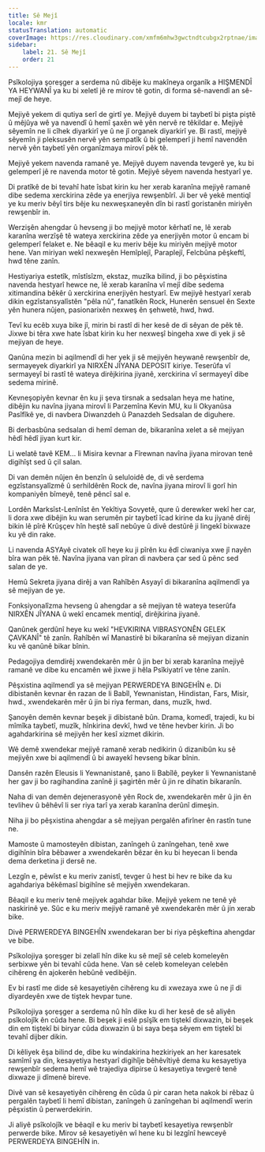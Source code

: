 ```yaml
---
title: Sê Mejî
locale: kmr
statusTranslation: automatic
coverImage: https://res.cloudinary.com/xmfm6mhw3gwctndtcubgx2rptnae/image/upload/v1740337243/small_cover_educacion_fundamental_a051170f1c.webp
sidebar:
    label: 21. Sê Mejî
    order: 21
---
```

Psîkolojiya şoreşger a serdema nû dibêje ku makîneya organîk a HIŞMENDÎ YA HEYWANÎ ya ku bi xeletî jê re mirov tê gotin, di forma sê-navendî an sê-mejî de heye.

Mejiyê yekem di qutiya serî de girtî ye. Mejiyê duyem bi taybetî bi pişta piştê û mêjûya wê ya navendî û hemî şaxên wê yên nervê re têkildar e. Mejiyê sêyemîn ne li cîhek diyarkirî ye û ne jî organek diyarkirî ye. Bi rastî, mejiyê sêyemîn ji pleksusên nervê yên sempatîk û bi gelemperî ji hemî navendên nervê yên taybetî yên organîzmaya mirovî pêk tê.

Mejiyê yekem navenda ramanê ye. Mejiyê duyem navenda tevgerê ye, ku bi gelemperî jê re navenda motor tê gotin. Mejiyê sêyem navenda hestyarî ye.

Di pratîkê de bi tevahî hate îsbat kirin ku her xerab karanîna mejiyê ramanê dibe sedema xerckirina zêde ya enerjiya rewşenbîrî. Ji ber vê yekê mentiqî ye ku meriv bêyî tirs bêje ku nexweşxaneyên dîn bi rastî goristanên miriyên rewşenbîr in.

Werzişên ahengdar û hevseng ji bo mejiyê motor kêrhatî ne, lê xerab karanîna werzîşê tê wateya xerckirina zêde ya enerjiyên motor û encam bi gelemperî felaket e. Ne bêaqil e ku meriv bêje ku miriyên mejiyê motor hene. Van miriyan wekî nexweşên Hemîplejî, Paraplejî, Felcbûna pêşkeftî, hwd têne zanîn.

Hestiyariya estetîk, mîstîsîzm, ekstaz, muzîka bilind, ji bo pêşxistina navenda hestyarî hewce ne, lê xerab karanîna vî mejî dibe sedema xitimandina bêkêr û xerckirina enerjiyên hestyarî. Ew mejiyê hestyarî xerab dikin egzîstansyalîstên "pêla nû", fanatîkên Rock, Hunerên sensuel ên Sexte yên hunera nûjen, pasionarixên nexweş ên şehwetê, hwd, hwd.

Tevî ku ecêb xuya bike jî, mirin bi rastî di her kesê de di sêyan de pêk tê. Jixwe bi têra xwe hate îsbat kirin ku her nexweşî bingeha xwe di yek ji sê mejiyan de heye.

Qanûna mezin bi aqilmendî di her yek ji sê mejiyên heywanê rewşenbîr de, sermayeyek diyarkirî ya NIRXÊN JÎYANA DEPOSIT kiriye. Teserûfa vî sermayeyî bi rastî tê wateya dirêjkirina jiyanê, xerckirina vî sermayeyî dibe sedema mirinê.

Kevneşopiyên kevnar ên ku ji şeva tirsnak a sedsalan heya me hatine, dibêjin ku navîna jiyana mirovî li Parzemîna Kevin MU, ku li Okyanûsa Pasîfîkê ye, di navbera Diwanzdeh û Panazdeh Sedsalan de diguhere.

Bi derbasbûna sedsalan di hemî deman de, bikaranîna xelet a sê mejiyan hêdî hêdî jiyan kurt kir.

Li welatê tavê KEM... li Misira kevnar a Fîrewnan navîna jiyana mirovan tenê digihîşt sed û çil salan.

Di van demên nûjen ên benzîn û seluloidê de, di vê serdema egzîstansyalîzmê û serhildêrên Rock de, navîna jiyana mirovî li gorî hin kompaniyên bîmeyê, tenê pêncî sal e.

Lordên Marksîst-Lenînîst ên Yekîtiya Sovyetê, qure û derewker wekî her car, li dora xwe dibêjin ku wan serumên pir taybetî îcad kirine da ku jiyanê dirêj bikin lê pîrê Krûşçev hîn heştê salî nebûye û divê destûrê ji lingekî bixwaze ku yê din rake.

Li navenda ASYAyê civatek olî heye ku ji pîrên ku êdî ciwaniya xwe jî nayên bîra wan pêk tê. Navîna jiyana van pîran di navbera çar sed û pênc sed salan de ye.

Hemû Sekreta jiyana dirêj a van Rahîbên Asyayî di bikaranîna aqilmendî ya sê mejiyan de ye.

Fonksiyonalîzma hevseng û ahengdar a sê mejiyan tê wateya teserûfa NIRXÊN JÎYANA û wekî encamek mentiqî, dirêjkirina jiyanê.

Qanûnek gerdûnî heye ku wekî "HEVKIRINA VIBRASYONÊN GELEK ÇAVKANÎ" tê zanîn. Rahîbên wî Manastirê bi bikaranîna sê mejiyan dizanin ku vê qanûnê bikar bînin.

Pedagojiya demdirêj xwendekarên mêr û jin ber bi xerab karanîna mejiyê ramanê ve dibe ku encamên wê jixwe ji hêla Psîkiyatrî ve têne zanîn.

Pêşxistina aqilmendî ya sê mejiyan PERWERDEYA BINGEHÎN e. Di dibistanên kevnar ên razan de li Babîl, Yewnanistan, Hindistan, Fars, Misir, hwd., xwendekarên mêr û jin bi riya ferman, dans, muzîk, hwd.

Şanoyên demên kevnar beşek ji dibistanê bûn. Drama, komedî, trajedi, ku bi mîmîka taybetî, muzîk, hînkirina devkî, hwd ve têne hevber kirin. Ji bo agahdarkirina sê mejiyên her kesî xizmet dikirin.

Wê demê xwendekar mejiyê ramanê xerab nedikirin û dizanibûn ku sê mejiyên xwe bi aqilmendî û bi awayekî hevseng bikar bînin.

Dansên razên Eleusis li Yewnanistanê, şano li Babîlê, peyker li Yewnanistanê her gav ji bo ragihandina zanînê ji şagirtên mêr û jin re dihatin bikaranîn.

Naha di van demên dejenerasyonê yên Rock de, xwendekarên mêr û jin ên tevlihev û bêhêvî li ser riya tarî ya xerab karanîna derûnî dimeşin.

Niha ji bo pêşxistina ahengdar a sê mejiyan pergalên afirîner ên rastîn tune ne.

Mamoste û mamosteyên dibistan, zanîngeh û zanîngehan, tenê xwe digihînin bîra bêbawer a xwendekarên bêzar ên ku bi heyecan li benda dema derketina ji dersê ne.

Lezgîn e, pêwîst e ku meriv zanistî, tevger û hest bi hev re bike da ku agahdariya bêkêmasî bigihîne sê mejiyên xwendekaran.

Bêaqil e ku meriv tenê mejiyek agahdar bike. Mejiyê yekem ne tenê yê naskirinê ye. Sûc e ku meriv mejiyê ramanê yê xwendekarên mêr û jin xerab bike.

Divê PERWERDEYA BINGEHÎN xwendekaran ber bi riya pêşkeftina ahengdar ve bibe.

Psîkolojiya şoreşger bi zelalî hîn dike ku sê mejî sê celeb komeleyên serbixwe yên bi tevahî cûda hene. Van sê celeb komeleyan celebên cihêreng ên ajokerên hebûnê vedibêjin.

Ev bi rastî me dide sê kesayetiyên cihêreng ku di xwezaya xwe û ne jî di diyardeyên xwe de tiştek hevpar tune.

Psîkolojiya şoreşger a serdema nû hîn dike ku di her kesê de sê aliyên psîkolojîk ên cûda hene. Bi beşek ji eslê psîşîk em tiştekî dixwazin, bi beşek din em tiştekî bi biryar cûda dixwazin û bi saya beşa sêyem em tiştekî bi tevahî dijber dikin.

Di kêliyek êşa bilind de, dibe ku windakirina hezkiriyek an her karesatek samîmî ya din, kesayetiya hestyarî digihîje bêhêvîtiyê dema ku kesayetiya rewşenbîr sedema hemî wê trajediya dipirse û kesayetiya tevgerê tenê dixwaze ji dîmenê bireve.

Divê van sê kesayetiyên cihêreng ên cûda û pir caran heta nakok bi rêbaz û pergalên taybetî li hemî dibistan, zanîngeh û zanîngehan bi aqilmendî werin pêşxistin û perwerdekirin.

Ji aliyê psîkolojîk ve bêaqil e ku meriv bi taybetî kesayetiya rewşenbîr perwerde bike. Mirov sê kesayetiyên wî hene ku bi lezgînî hewceyê PERWERDEYA BINGEHÎN in.

